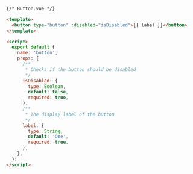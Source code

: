 ```html
{/* Button.vue */}

<template>
  <button type="button" :disabled="isDisabled">{{ label }}</button>
</template>

<script>
  export default {
    name: 'button',
    props: {
      /**
       * Checks if the button should be disabled
       */
      isDisabled: {
        type: Boolean,
        default: false,
        required: true,
      },
      /**
       * The display label of the button
       */
      label: {
        type: String,
        default: 'One',
        required: true,
      },
    },
  };
</script>
```
